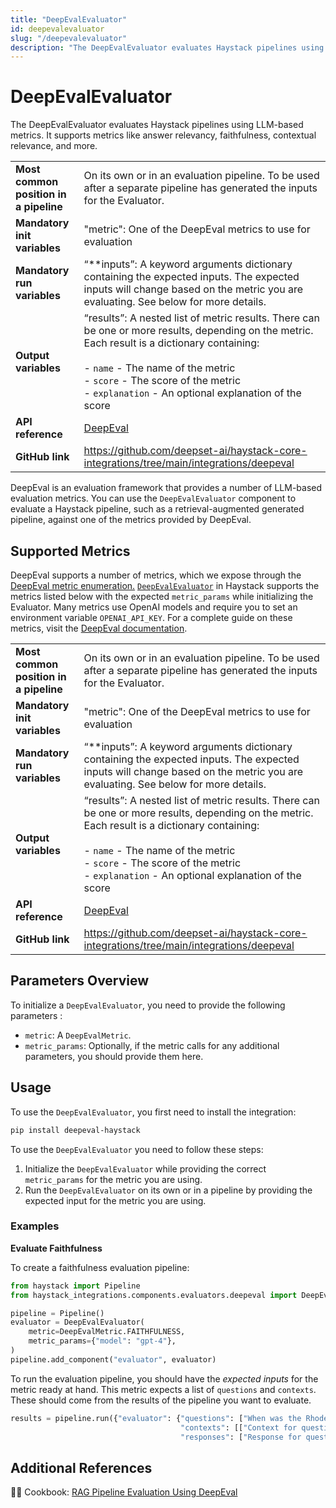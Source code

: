 ```yaml
---
title: "DeepEvalEvaluator"
id: deepevalevaluator
slug: "/deepevalevaluator"
description: "The DeepEvalEvaluator evaluates Haystack pipelines using LLM-based metrics. It supports metrics like answer relevancy, faithfulness, contextual relevance, and more."
---
```


# DeepEvalEvaluator

The DeepEvalEvaluator evaluates Haystack pipelines using LLM-based metrics. It supports metrics like answer relevancy, faithfulness, contextual relevance, and more.

|  |  |
| --- | --- |
| **Most common position in a pipeline** | On its own or in an evaluation pipeline. To be used after a separate pipeline has generated the inputs for the Evaluator. |
| **Mandatory init variables** | "metric": One of the DeepEval metrics to use for evaluation |
| **Mandatory run variables** | “\*\*inputs”: A keyword arguments dictionary containing the expected inputs. The expected inputs will change based on the metric you are evaluating. See below for more details. |
| **Output variables** | “results”: A nested list of metric results. There can be one or more results, depending on the metric. Each result is a dictionary containing:  <br /> <br />- `name` - The name of the metric  <br />- `score` - The score of the metric  <br />- `explanation` - An optional explanation of the score |
| **API reference** | [DeepEval](/reference/integrations-deepeval) |
| **GitHub link** | https://github.com/deepset-ai/haystack-core-integrations/tree/main/integrations/deepeval |

DeepEval is an evaluation framework that provides a number of LLM-based evaluation metrics. You can use the `DeepEvalEvaluator` component to evaluate a Haystack pipeline, such as a retrieval-augmented generated pipeline, against one of the metrics provided by DeepEval.

## Supported Metrics

DeepEval supports a number of metrics, which we expose through the [DeepEval metric enumeration.](/reference/integrations-deepeval#deepevalmetric) [`DeepEvalEvaluator`](/reference/integrations-deepeval#deepevalevaluator) in Haystack supports the metrics listed below with the expected `metric_params` while initializing the Evaluator. Many metrics use OpenAI models and require you to set an environment variable `OPENAI_API_KEY`. For a complete guide on these metrics, visit the [DeepEval documentation](https://docs.confident-ai.com/docs/getting-started).

|  |  |
| --- | --- |
| **Most common position in a pipeline** | On its own or in an evaluation pipeline. To be used after a separate pipeline has generated the inputs for the Evaluator. |
| **Mandatory init variables** | "metric": One of the DeepEval metrics to use for evaluation |
| **Mandatory run variables** | “\*\*inputs”: A keyword arguments dictionary containing the expected inputs. The expected inputs will change based on the metric you are evaluating. See below for more details. |
| **Output variables** | “results”: A nested list of metric results. There can be one or more results, depending on the metric. Each result is a dictionary containing:  <br /> <br />- `name` - The name of the metric  <br />- `score` - The score of the metric  <br />- `explanation` - An optional explanation of the score |
| **API reference** | [DeepEval](/reference/integrations-deepeval) |
| **GitHub link** | https://github.com/deepset-ai/haystack-core-integrations/tree/main/integrations/deepeval |

## Parameters Overview

To initialize a `DeepEvalEvaluator`, you need to provide the following parameters : 

- `metric`: A `DeepEvalMetric`.
- `metric_params`: Optionally, if the metric calls for any additional parameters, you should provide them here.

## Usage

To use the `DeepEvalEvaluator`, you first need to install the integration:

```bash
pip install deepeval-haystack
```

To use the `DeepEvalEvaluator` you need to follow these steps:

1. Initialize the `DeepEvalEvaluator` while providing the correct `metric_params` for the metric you are using.
2. Run the `DeepEvalEvaluator` on its own or in a pipeline by providing the expected input for the metric you are using.

### Examples

**Evaluate Faithfulness**

To create a faithfulness evaluation pipeline:

```python
from haystack import Pipeline
from haystack_integrations.components.evaluators.deepeval import DeepEvalEvaluator, DeepEvalMetric

pipeline = Pipeline()
evaluator = DeepEvalEvaluator(
    metric=DeepEvalMetric.FAITHFULNESS,
    metric_params={"model": "gpt-4"},
)
pipeline.add_component("evaluator", evaluator)
```

To run the evaluation pipeline, you should have the _expected inputs_ for the metric ready at hand. This metric expects a list of `questions` and `contexts`. These should come from the results of the pipeline you want to evaluate.

```python
results = pipeline.run({"evaluator": {"questions": ["When was the Rhodes Statue built?", "Where is the Pyramid of Giza?"], 
                                      "contexts": [["Context for question 1"], ["Context for question 2"]],
                                      "responses": ["Response for queston 1", "Reponse for question 2"]}})
```

## Additional References

:cook: Cookbook: [RAG Pipeline Evaluation Using DeepEval](https://haystack.deepset.ai/cookbook/rag_eval_deep_eval)